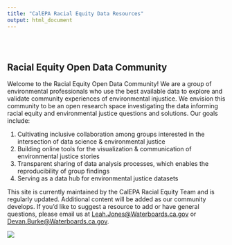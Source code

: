 ```yaml
---
title: "CalEPA Racial Equity Data Resources"
output: html_document
---
```


<style type="text/css">
.title {
  display: none;
}

#getting-started img {
  margin-right: 10px;
}

</style>

<div class="row" style="padding-top: 30px;">
<div class="col-sm-6">

# **Racial Equity Open Data Community**

<!--- ### *Resource Repository* {style="padding-top: 0px;"} --->
Welcome to the Racial Equity Open Data Community! We are a group of environmental professionals who use the best available data to explore and validate community experiences of environmental injustice. We envision this community to be an open research space investigating the data informing racial equity and environmental justice questions and solutions. Our goals include:

1.	Cultivating inclusive collaboration among groups interested in the intersection of data science & environmental justice
2.	Building online tools for the visualization & communication of environmental justice stories
3.	Transparent sharing of data analysis processes, which enables the reproducibility of group findings
4.	Serving as a data hub for environmental justice datasets


This site is currently maintained by the CalEPA Racial Equity Team and is regularly updated. Additional content will be added as our community develops. If you'd like to suggest a resource to add or have general questions, please email us at <Leah.Jones@Waterboards.ca.gov> or <Devan.Burke@Waterboards.ca.gov>. 


</div>
<div class="col-sm-6">

![](images/cret_logo.jpg)
